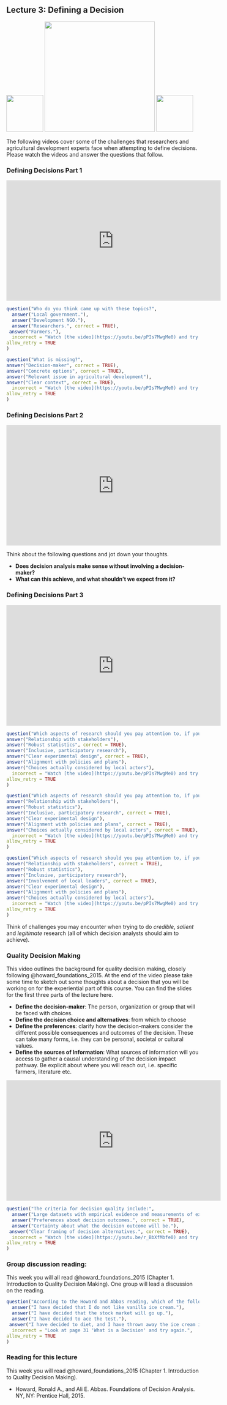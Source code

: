 ## Lecture 3: Defining a Decision {#define_decision}
<!-- use the {#define_decision} syntax to create a label that can be referenced with [Define decision](#define_decision) -->

![](images/INRES_Logo.png){width=1in}
![](images/Uni_Bonn_Picture.png){width=3in}
![](images/decisionSupport_hex_sticker.png){width=1in}
<!-- Neuman and Morgenstern etc. -->

The following videos cover some of the challenges that researchers and agricultural development experts face when attempting to define decisions. Please watch the videos and answer the questions that follow.

### Defining Decisions Part 1

<iframe width="560" height="315" src="https://www.youtube.com/embed/pPIs7MwgMe0" frameborder="0" allowfullscreen></iframe>

```r
question("Who do you think came up with these topics?",
  answer("Local government."),
  answer("Development NGO."),
  answer("Researchers.", correct = TRUE),
 answer("Farmers."),
  incorrect = "Watch [the video](https://youtu.be/pPIs7MwgMe0) and try again.",
allow_retry = TRUE
)
```

```r
question("What is missing?",
answer("Decision-maker", correct = TRUE),
answer("Concrete options", correct = TRUE),
answer("Relevant issue in agricultural development"),
answer("Clear context", correct = TRUE),
  incorrect = "Watch [the video](https://youtu.be/pPIs7MwgMe0) and try again.",
allow_retry = TRUE
)
```

### Defining Decisions Part 2


<iframe width="560" height="315" src="https://www.youtube.com/embed/4vlwELJwHYg" frameborder="0" allowfullscreen></iframe>

Think about the following questions and jot down your thoughts.

- **Does decision analysis make sense without involving a decision-maker?**
- **What can this achieve, and what shouldn't we expect from it?**

### Defining Decisions Part 3


<iframe width="560" height="315" src="https://www.youtube.com/embed/5ZTd73gcL-0" frameborder="0" allowfullscreen></iframe>

```r
question("Which aspects of research should you pay attention to, if you want to maximize the *credibility* of your research?",
answer("Relationship with stakeholders"),
answer("Robust statistics", correct = TRUE),
answer("Inclusive, participatory research"),
answer("Clear experimental design", correct = TRUE),
answer("Alignment with policies and plans"),
answer("Choices actually considered by local actors"),
  incorrect = "Watch [the video](https://youtu.be/pPIs7MwgMe0) and try again.",
allow_retry = TRUE
)
```

```r
question("Which aspects of research should you pay attention to, if you want to maximize the *salience* of your research?",
answer("Relationship with stakeholders"),
answer("Robust statistics"),
answer("Inclusive, participatory research", correct = TRUE),
answer("Clear experimental design"),
answer("Alignment with policies and plans", correct = TRUE),
answer("Choices actually considered by local actors", correct = TRUE),
  incorrect = "Watch [the video](https://youtu.be/pPIs7MwgMe0) and try again.",
allow_retry = TRUE
)
```

```r
question("Which aspects of research should you pay attention to, if you want to maximize the *legitimacy* of your research?",
answer("Relationship with stakeholders", correct = TRUE),
answer("Robust statistics"),
answer("Inclusive, participatory research"),
answer("Involvement of local leaders", correct = TRUE),
answer("Clear experimental design"),
answer("Alignment with policies and plans"),
answer("Choices actually considered by local actors"),
  incorrect = "Watch [the video](https://youtu.be/pPIs7MwgMe0) and try again.",
allow_retry = TRUE
)
```

Think of challenges you may encounter when trying to do *credible*, *salient* and *legitimate* research (all of which decision analysts should aim to achieve).

### Quality Decision Making

This video outlines the background for quality decision making, closely following @howard_foundations_2015. At the end of the video please take some time to sketch out some thoughts about a decision that you will be working on for the experiential part of this course. You can find the slides for the first three parts of the lecture here.

- **Define the decision-maker**: The person, organization or group that will be faced with choices. 
- **Define the  decision choice and alternatives**: from which to choose
- **Define the preferences**: clarify how the decision-makers consider the different possible consequences and outcomes of the decision. These can take many forms, i.e. they can be personal, societal or cultural values.
- **Define the sources of Information**: What sources of information will you access to gather a causal understanding of the decision impact pathway. Be explicit about where you will reach out, i.e. specific farmers, literature etc.

<!-- ![](https://youtu.be/r_BbXfMbfe0) -->

<iframe width="560" height="315" src="https://www.youtube.com/embed/r_BbXfMbfe0" frameborder="0" allowfullscreen></iframe>

```r
question("The criteria for decision quality include:",
  answer("Large datasets with empirical evidence and measurements of expected outcomes."),
  answer("Preferences about decision outcomes.", correct = TRUE),
  answer("Certainty about what the decision outcome will be."),
 answer("Clear framing of decision alternatives.", correct = TRUE),
  incorrect = "Watch [the video](https://youtu.be/r_BbXfMbfe0) and try again.",
allow_retry = TRUE
)
```

### Group discussion reading: 

This week you will all read @howard_foundations_2015 (Chapter 1. Introduction to Quality Decision Making). One group will lead a discussion on the reading.

```r
question("According to the Howard and Abbas reading, which of the following represents a decision?",
  answer("I have decided that I do not like vanilla ice cream."),
  answer("I have decided that the stock market will go up."),
  answer("I have decided to ace the test."),
 answer("I have decided to diet, and I have thrown away the ice cream in the freezer.", correct = TRUE),
  incorrect = "Look at page 31 'What is a Decision' and try again.",
allow_retry = TRUE
)
```

### Reading for this lecture

This week you will read @howard_foundations_2015 (Chapter 1. Introduction to Quality Decision Making).

- Howard, Ronald A., and Ali E. Abbas. Foundations of Decision Analysis. NY, NY: Prentice Hall, 2015.
